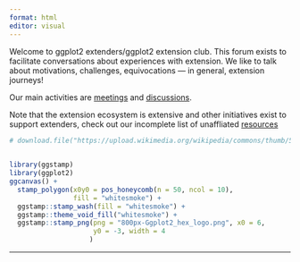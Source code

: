 ```yaml
---
format: html
editor: visual
---
```


Welcome to ggplot2 extenders/ggplot2 extension club. This forum exists to facilitate conversations about experiences with extension. We like to talk about motivations, challenges, equivocations — in general, extension journeys!

Our main activities are [meetings](./meetings.html) and [discussions](./discussion.html).

Note that the extension ecosystem is extensive and other initiatives exist to support extenders, check out our incomplete list of unaffliated [resources](./additional-resources.html)



```r
# download.file("https://upload.wikimedia.org/wikipedia/commons/thumb/5/5a/Ggplot2_hex_logo.png/800px-Ggplot2_hex_logo.png", destfile = "800px-Ggplot2_hex_logo.png")  
  

library(ggstamp)
library(ggplot2)
ggcanvas() + 
  stamp_polygon(x0y0 = pos_honeycomb(n = 50, ncol = 10), 
                fill = "whitesmoke") + 
  ggstamp::stamp_wash(fill = "whitesmoke") +
  ggstamp::theme_void_fill("whitesmoke") + 
  ggstamp::stamp_png(png = "800px-Ggplot2_hex_logo.png", x0 = 6,
                     y0 = -3, width = 4
                    )


```

---



